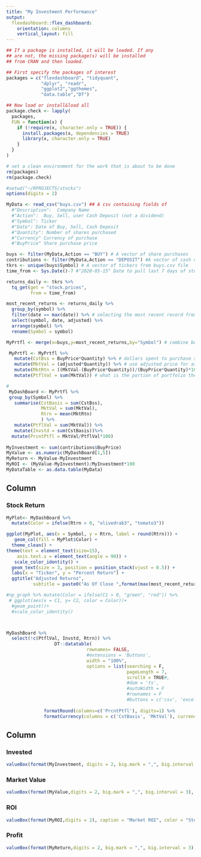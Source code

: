 ---
title: "My Investment Performance"
output: 
  flexdashboard::flex_dashboard:
    orientation: columns
    vertical_layout: fill
---
<!-- checking for and install (if missing) R packages needed for the dashboard-->
```{r setup, include=FALSE}

## If a package is installed, it will be loaded. If any 
## are not, the missing package(s) will be installed 
## from CRAN and then loaded.

## First specify the packages of interest
packages = c("flexdashboard", "tidyquant",
             "dplyr", "readr",
             "ggplot2","ggthemes",
             "data.table","DT")

## Now load or install&load all
package.check <- lapply(
  packages,
  FUN = function(x) {
    if (!require(x, character.only = TRUE)) {
      install.packages(x, dependencies = TRUE)
      library(x, character.only = TRUE)
    }
  }
)

# set a clean environment for the work that is about to be done
rm(packages)
rm(package.check)
```

<!-- read a buys.csv file, make sure it matches the field descriptions-->
```{r}
#setwd("~/RPROJECTS/stocks")
options(digits = 2)

MyData <- read_csv("buys.csv") ## A csv containing fields of 
  #"Description":  Company Name
  #"Action":  Buy, Sell, user Cash Deposit (not a dividend)
  #"Symbol": Ticker
  #"Date": Date of Buy, Sell, Cash Deposit
  #"Quantity": Number of shares purchased
  #"Currency" Currency of purchase
  #"BuyPrice" Share purchase price
```

```{r}

buys <- filter(MyData,Action == "BUY") # A vector of share purchases
contributions <- filter(MyData,Action == "DEPOSIT") #A vector of cash deposits made to trading account (aka YOUR invested amounts)
tkrs <- unique(buys$Symbol) # A vector of tickers from buys.csv file
time_from <- Sys.Date()-7 #"2020-05-15" Date to pull last 7 days of stock data in returns_daily

returns_daily <- tkrs %>%
  tq_get(get = "stock.prices",
         from = time_from)

most_recent_returns <- returns_daily %>%
  group_by(symbol) %>%
  filter(date == max(date)) %>% # selecting the most recent record from the 7 days of data returned
  select(symbol, date, adjusted) %>%
  arrange(symbol) %>%
  rename(Symbol = symbol)

MyPrtfl <- merge(x=buys,y=most_recent_returns,by="Symbol") # combine buys and most recent_returns vectors by 'Symbol'

 MyPrtfl <- MyPrtfl %>%
   mutate(CstBss = BuyPrice*Quantity) %>% # dollars spent to purchase stocks
   mutate(MktVal = (adjusted*Quantity)) %>% # use adjusted price for assessing market value
   mutate(MktRtn = ((MktVal-(BuyPrice*Quantity))/(BuyPrice*Quantity)*100)) %>% # are we up or down from purchase price
   mutate(PtflVal = sum(MktVal)) # what is the portion of portfolio the stock makes
```

```{r}
#   
 MyDashBoard <- MyPrtfl %>%
 group_by(Symbol) %>%
   summarise(CstBasis = sum(CstBss),
             MktVal = sum(MktVal),
             Rtrn = mean(MktRtn)
             ) %>%
   mutate(PtflVal = sum(MktVal)) %>%
   mutate(Invstd = sum(CstBasis))%>%
  mutate(PrcntPtfl = MktVal/PtflVal*100)
 
MyInvestment <- sum(contributions$BuyPrice)
MyValue <- as.numeric(MyDashBoard[1,5])
MyReturn <- MyValue-MyInvestment
MyROI <- (MyValue-MyInvestment)/MyInvestment*100
MyDataTable <- as.data.table(MyData)

```

Column {data-width=750}
-----------------------------------------------------------------------

### Stock Return

```{r}
MyPlot<- MyDashBoard %>% 
  mutate(Color = ifelse(Rtrn > 0, "olivedrab3", "tomato3"))

ggplot(MyPlot, aes(x = Symbol, y = Rtrn, label = round(Rtrn))) + 
   geom_col(fill = MyPlot$Color) +
  theme_clean() +
theme(text = element_text(size=15),
    axis.text.x = element_text(angle = 90)) +
   scale_color_identity() +
  geom_text(size = 3, position = position_stack(vjust = 0.5)) +
  labs(x = "Ticker", y = "Percent Return") +
  ggtitle("Adjusted Returns",
          subtitle = paste0("As Of Close ",format(max(most_recent_returns$date),"%B %d %Y"))) 

#np_graph %>% mutate(Color = ifelse(C1 > 0, "green", "red")) %>%
 # ggplot(aes(x = C1, y= C2, color = Color))+
  #geom_point()+
  #scale_color_identity()




```
```{r}
MyDashBoard %>%
  select(!c(PtflVal, Invstd, Rtrn)) %>%
                  DT::datatable( 
                              rownames= FALSE,
                              #extensions = 'Buttons', 
                              width = "100%",
                              options = list(searching = F,
                                             pageLength = 7,
                                             scrollX = TRUE#,
                                             #dom = 'ts',
                                             #autoWidth = F
                                             #rownames = F
                                             #buttons = c('csv', 'excel', 'pdf')
                                                                                )) %>%
              formatRound(columns=c('PrcntPtfl'), digits=1) %>%
              formatCurrency(columns = c('CstBasis', 'MktVal'), currency = '$', digits = 0)
```
Column {data-width=250}
-----------------------------------------------------------------------

### Invested

```{r}
valueBox(format(MyInvestment, digits = 2, big.mark = ",", big.interval = 3), caption = "Invested", color = "SteelBlue", icon = "fas fa-donate")

```


### Market Value


```{r}

valueBox(format(MyValue,digits = 2, big.mark = ",", big.interval = 3), caption = "Market Return", color = "SteelBlue", icon = "fas fa-hand-holding-usd")
```


### ROI
```{r}
valueBox(format(MyROI,digits = 2), caption = "Market ROI", color = "SteelBlue", icon = "fas fa-percent")
```

### Profit
```{r}
valueBox(format(MyReturn,digits = 2, big.mark = ",", big.interval = 3), caption = "Unrealized Profit", color = "SteelBlue", icon = "fas fa-dollar-sign")
```
